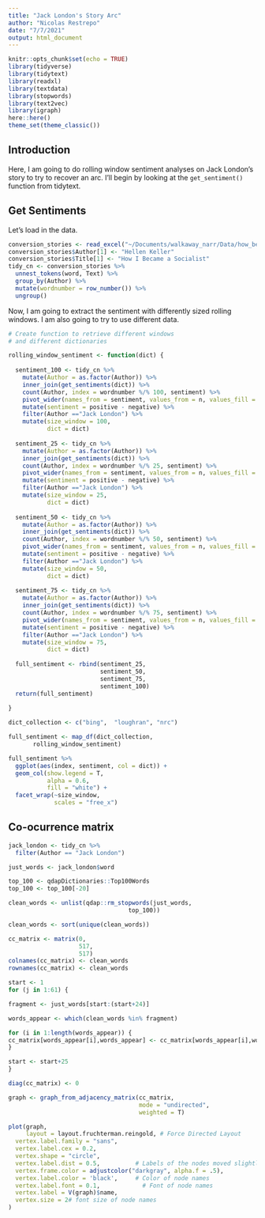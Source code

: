 ```yaml
---
title: "Jack London's Story Arc"
author: "Nicolas Restrepo"
date: "7/7/2021"
output: html_document
---
```


```r
knitr::opts_chunk$set(echo = TRUE)
library(tidyverse)
library(tidytext)
library(readxl)
library(textdata)
library(stopwords)
library(text2vec)
library(igraph)
here::here()
theme_set(theme_classic())
```

## Introduction 

Here, I am going to do rolling window sentiment analyses on Jack London's story to try to recover an arc. I'll begin by looking at the `get_sentiment()` function from tidytext. 

## Get Sentiments

Let's load in the data. 

```r
conversion_stories <- read_excel("~/Documents/walkaway_narr/Data/how_became_socialist.xlsx")
conversion_stories$Author[1] <- "Hellen Keller"
conversion_stories$Title[1] <- "How I Became a Socialist"
tidy_cn <- conversion_stories %>% 
  unnest_tokens(word, Text) %>% 
  group_by(Author) %>% 
  mutate(wordnumber = row_number()) %>% 
  ungroup()

```

Now, I am going to extract the sentiment with differently sized rolling windows. I am also going to try to use different data. 

```r
# Create function to retrieve different windows
# and different dictionaries

rolling_window_sentiment <- function(dict) {
  
  sentiment_100 <- tidy_cn %>%
    mutate(Author = as.factor(Author)) %>% 
    inner_join(get_sentiments(dict)) %>%
    count(Author, index = wordnumber %/% 100, sentiment) %>%
    pivot_wider(names_from = sentiment, values_from = n, values_fill = 0) %>% 
    mutate(sentiment = positive - negative) %>% 
    filter(Author =="Jack London") %>% 
    mutate(size_window = 100, 
           dict = dict)
  
  sentiment_25 <- tidy_cn %>%
    mutate(Author = as.factor(Author)) %>% 
    inner_join(get_sentiments(dict)) %>%
    count(Author, index = wordnumber %/% 25, sentiment) %>%
    pivot_wider(names_from = sentiment, values_from = n, values_fill = 0) %>% 
    mutate(sentiment = positive - negative) %>% 
    filter(Author =="Jack London") %>% 
    mutate(size_window = 25, 
           dict = dict)
  
  sentiment_50 <- tidy_cn %>%
    mutate(Author = as.factor(Author)) %>% 
    inner_join(get_sentiments(dict)) %>%
    count(Author, index = wordnumber %/% 50, sentiment) %>%
    pivot_wider(names_from = sentiment, values_from = n, values_fill = 0) %>% 
    mutate(sentiment = positive - negative) %>% 
    filter(Author =="Jack London") %>% 
    mutate(size_window = 50, 
           dict = dict)
  
  sentiment_75 <- tidy_cn %>%
    mutate(Author = as.factor(Author)) %>% 
    inner_join(get_sentiments(dict)) %>%
    count(Author, index = wordnumber %/% 75, sentiment) %>%
    pivot_wider(names_from = sentiment, values_from = n, values_fill = 0) %>% 
    mutate(sentiment = positive - negative) %>% 
    filter(Author =="Jack London") %>% 
    mutate(size_window = 75, 
           dict = dict)
  
  full_sentiment <- rbind(sentiment_25, 
                          sentiment_50, 
                          sentiment_75, 
                          sentiment_100)
  return(full_sentiment)
  
}

dict_collection <- c("bing",  "loughran", "nrc")

full_sentiment <- map_df(dict_collection, 
       rolling_window_sentiment)

full_sentiment %>% 
  ggplot(aes(index, sentiment, col = dict)) +
  geom_col(show.legend = T, 
           alpha = 0.6, 
           fill = "white") +
  facet_wrap(~size_window, 
             scales = "free_x")

```

## Co-ocurrence matrix 

```r
jack_london <- tidy_cn %>% 
  filter(Author == "Jack London")

just_words <- jack_london$word

top_100 <- qdapDictionaries::Top100Words
top_100 <- top_100[-20]

clean_words <- unlist(qdap::rm_stopwords(just_words, 
                                  top_100))

clean_words <- sort(unique(clean_words))

cc_matrix <- matrix(0, 
                    517, 
                    517)
colnames(cc_matrix) <- clean_words
rownames(cc_matrix) <- clean_words

start <- 1
for (j in 1:61) {

fragment <- just_words[start:(start+24)]

words_appear <- which(clean_words %in% fragment)

for (i in 1:length(words_appear)) {
cc_matrix[words_appear[i],words_appear] <- cc_matrix[words_appear[i],words_appear]+1
}

start <- start+25
}

diag(cc_matrix) <- 0

graph <- graph_from_adjacency_matrix(cc_matrix, 
                                     mode = "undirected", 
                                     weighted = T)

plot(graph, 
     layout = layout.fruchterman.reingold, # Force Directed Layout 
  vertex.label.family = "sans",
  vertex.label.cex = 0.2,
  vertex.shape = "circle",
  vertex.label.dist = 0.5,          # Labels of the nodes moved slightly
  vertex.frame.color = adjustcolor("darkgray", alpha.f = .5),
  vertex.label.color = 'black',     # Color of node names
  vertex.label.font = 0.1,            # Font of node names
  vertex.label = V(graph)$name, 
  vertex.size = 2# font size of node names
)
```

